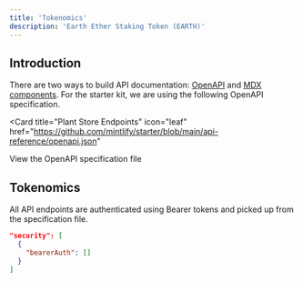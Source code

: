 ```yaml
---
title: 'Tokenomics'
description: 'Earth Ether Staking Token (EARTH)'
---
```


## Introduction

There are two ways to build API documentation: [OpenAPI](https://mintlify.com/docs/api-playground/openapi/setup) and [MDX components](https://mintlify.com/docs/api-playground/mdx/configuration). For the starter kit, we are using the following OpenAPI specification.

<Card
  title="Plant Store Endpoints"
  icon="leaf"
  href="https://github.com/mintlify/starter/blob/main/api-reference/openapi.json"
>
  View the OpenAPI specification file
</Card>

## Tokenomics

All API endpoints are authenticated using Bearer tokens and picked up from the specification file.

```json
"security": [
  {
    "bearerAuth": []
  }
]
```
